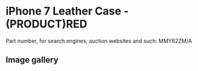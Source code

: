 
# iPhone 7 Leather Case - (PRODUCT)RED

Part number, for search engines, auction websites and such: MMY62ZM/A

## Image gallery

<div style={{ width: "768px" }}>
  <GalleryComponent
    images={[
      {
        original: "/everysource/MMY62.webp",
        thumbnail: "/everypreview/MMY62.webp",
      },
      {
        original: "/everysource/MMY62_AV1_GOLD.webp",
        thumbnail: "/everypreview/MMY62_AV1_GOLD.webp",
      },
      {
        original: "/everysource/MMY62_AV1_JET_BLACK.webp",
        thumbnail: "/everypreview/MMY62_AV1_JET_BLACK.webp",
      },
      {
        original: "/everysource/MMY62_AV1_RED.webp",
        thumbnail: "/everypreview/MMY62_AV1_RED.webp",
      },
      {
        original: "/everysource/MMY62_AV1_SILVER.webp",
        thumbnail: "/everypreview/MMY62_AV1_SILVER.webp",
      },
      {
        original: "/everysource/MMY62_AV2.webp",
        thumbnail: "/everypreview/MMY62_AV2.webp",
      }
    ]}
  />
</div>